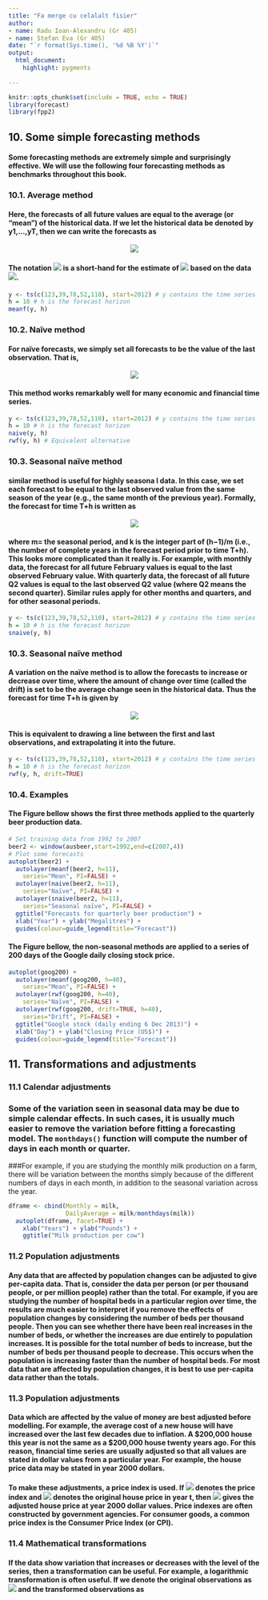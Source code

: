 ```yaml
---
title: "Fa merge cu celalalt fisier"
author:
- name: Radu Ioan-Alexandru (Gr 405)
- name: Stefan Eva (Gr 405)
date: "`r format(Sys.time(), '%d %B %Y')`"
output: 
  html_document:
    highlight: pygments
    
---
```

 
```r
knitr::opts_chunk$set(include = TRUE, echo = TRUE)
library(forecast)
library(fpp2)
```

## 10. Some simple forecasting methods

#### Some forecasting methods are extremely simple and surprisingly effective. We will use the following four forecasting methods as benchmarks throughout this book.

### **10.1. Average method**

#### Here, the forecasts of all future values are equal to the average (or “mean”) of the historical data. If we let the historical data be denoted by y1,…,yT, then we can write the forecasts as 

<center>
![](AverageMethod.png)
</center>

#### The notation ![](AverageMethodP1.png) is a short-hand for the estimate of ![](AverageMethodP2.png) based on the data ![](AverageMethodP3.png).

```r
y <- ts(c(123,39,78,52,110), start=2012) # y contains the time series
h = 10 # h is the forecast horizon
meanf(y, h)
```
### **10.2. Naïve method**

#### For naïve forecasts, we simply set all forecasts to be the value of the last observation. That is, 
<center>
![](NaiveMethod.png)
</center>

#### This method works remarkably well for many economic and financial time series.

```r
y <- ts(c(123,39,78,52,110), start=2012) # y contains the time series
h = 10 # h is the forecast horizon
naive(y, h)
rwf(y, h) # Equivalent alternative
```

### **10.3. Seasonal naïve method**

####  similar method is useful for highly seasona l data. In this case, we set each forecast to be equal to the last observed value from the same season of the year (e.g., the same month of the previous year). Formally, the forecast for time T+h is written as

<center>
![](SeasonalNaiveMethod.png)
</center>

#### where m= the seasonal period, and k is the integer part of (h−1)/m (i.e., the number of complete years in the forecast period prior to time T+h). This looks more complicated than it really is. For example, with monthly data, the forecast for all future February values is equal to the last observed February value. With quarterly data, the forecast of all future Q2 values is equal to the last observed Q2 value (where Q2 means the second quarter). Similar rules apply for other months and quarters, and for other seasonal periods.

```r
y <- ts(c(123,39,78,52,110), start=2012) # y contains the time series
h = 10 # h is the forecast horizon
snaive(y, h)
```

### **10.3. Seasonal naïve method**

#### A variation on the naïve method is to allow the forecasts to increase or decrease over time, where the amount of change over time (called the **drift**) is set to be the average change seen in the historical data. Thus the forecast for time T+h is given by 

<center>
![](DriftMethod.png)
</center>

#### This is equivalent to drawing a line between the first and last observations, and extrapolating it into the future.

```r
y <- ts(c(123,39,78,52,110), start=2012) # y contains the time series
h = 10 # h is the forecast horizon
rwf(y, h, drift=TRUE)
```

### **10.4. Examples**

#### The Figure bellow shows the first three methods applied to the quarterly beer production data.

```r
# Set training data from 1992 to 2007
beer2 <- window(ausbeer,start=1992,end=c(2007,4))
# Plot some forecasts
autoplot(beer2) +
  autolayer(meanf(beer2, h=11),
    series="Mean", PI=FALSE) +
  autolayer(naive(beer2, h=11),
    series="Naïve", PI=FALSE) +
  autolayer(snaive(beer2, h=11),
    series="Seasonal naïve", PI=FALSE) +
  ggtitle("Forecasts for quarterly beer production") +
  xlab("Year") + ylab("Megalitres") +
  guides(colour=guide_legend(title="Forecast"))
```

#### The Figure bellow, the non-seasonal methods are applied to a series of 200 days of the Google daily closing stock price.

```r
autoplot(goog200) +
  autolayer(meanf(goog200, h=40),
    series="Mean", PI=FALSE) +
  autolayer(rwf(goog200, h=40),
    series="Naïve", PI=FALSE) +
  autolayer(rwf(goog200, drift=TRUE, h=40),
    series="Drift", PI=FALSE) +
  ggtitle("Google stock (daily ending 6 Dec 2013)") +
  xlab("Day") + ylab("Closing Price (US$)") +
  guides(colour=guide_legend(title="Forecast"))
```

## 11. Transformations and adjustments

### **11.1 Calendar adjustments**

### Some of the variation seen in seasonal data may be due to simple calendar effects. In such cases, it is usually much easier to remove the variation before fitting a forecasting model. The ```monthdays()``` function will compute the number of days in each month or quarter.

###For example, if you are studying the monthly milk production on a farm, there will be variation between the months simply because of the different numbers of days in each month, in addition to the seasonal variation across the year.

```r
dframe <- cbind(Monthly = milk,
                DailyAverage = milk/monthdays(milk))
  autoplot(dframe, facet=TRUE) +
    xlab("Years") + ylab("Pounds") +
    ggtitle("Milk production per cow")
```

### **11.2 Population adjustments**

#### Any data that are affected by population changes can be adjusted to give per-capita data. That is, consider the data per person (or per thousand people, or per million people) rather than the total. For example, if you are studying the number of hospital beds in a particular region over time, the results are much easier to interpret if you remove the effects of population changes by considering the number of beds per thousand people. Then you can see whether there have been real increases in the number of beds, or whether the increases are due entirely to population increases. It is possible for the total number of beds to increase, but the number of beds per thousand people to decrease. This occurs when the population is increasing faster than the number of hospital beds. For most data that are affected by population changes, it is best to use per-capita data rather than the totals.

### **11.3 Population adjustments**

#### Data which are affected by the value of money are best adjusted before modelling. For example, the average cost of a new house will have increased over the last few decades due to inflation. A $200,000 house this year is not the same as a $200,000 house twenty years ago. For this reason, financial time series are usually adjusted so that all values are stated in dollar values from a particular year. For example, the house price data may be stated in year 2000 dollars.

#### To make these adjustments, a price index is used. If ![](PopulationAdjustments1.png) denotes the price index and ![](PopulationAdjustments2.png) denotes the original house price in year t, then ![](PopulationAdjustments3.png) gives the adjusted house price at year 2000 dollar values. Price indexes are often constructed by government agencies. For consumer goods, a common price index is the Consumer Price Index (or CPI).

### **11.4 Mathematical transformations**

#### If the data show variation that increases or decreases with the level of the series, then a transformation can be useful. For example, a logarithmic transformation is often useful. If we denote the original observations as ![](MathematicalTransformations1.png) and the transformed observations as 
